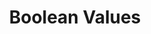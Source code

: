 ---
id: "q_php_easy_018"
questionType: "MULTIPLE_CHOICE"
title: "Boolean Values"
description: "Which of the following is a valid boolean value in PHP?"
difficulty: "EASY"
category: "PHP"
options:
  - "true"
  - "yes"
  - "on"
  - "enable"
correctAnswer: 0
---